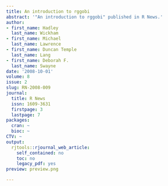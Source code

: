 ```yaml
---
title: An introduction to rggobi
abstract: '"An introduction to rggobi" published in R News.'
author:
- first_name: Hadley
  last_name: Wickham
- first_name: Michael
  last_name: Lawrence
- first_name: Duncan Temple
  last_name: Lang
- first_name: Deborah F.
  last_name: Swayne
date: '2008-10-01'
volume: 8
issue: 2
slug: RN-2008-009
journal:
  title: R News
  issn: 1609-3631
  firstpage: 3
  lastpage: 7
packages:
  cran: ~
  bioc: ~
CTV: ~
output:
  rjtools::rjournal_web_article:
    self_contained: no
    toc: no
    legacy_pdf: yes
preview: preview.png

---
```

